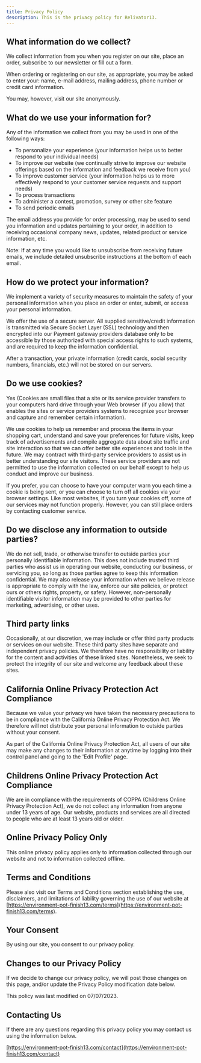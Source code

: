 ```yaml
---
title: Privacy Policy
description: This is the privacy policy for Relivator13.
---
```


## What information do we collect?

We collect information from you when you register on our site, place an order, subscribe to our newsletter or fill out a form.

When ordering or registering on our site, as appropriate, you may be asked to enter your: name, e-mail address, mailing address, phone number or credit card information.

You may, however, visit our site anonymously.

## What do we use your information for?

Any of the information we collect from you may be used in one of the following ways:

- To personalize your experience (your information helps us to better respond to your individual needs)
- To improve our website (we continually strive to improve our website offerings based on the information and feedback we receive from you)
- To improve customer service (your information helps us to more effectively respond to your customer service requests and support needs)
- To process transactions
- To administer a contest, promotion, survey or other site feature
- To send periodic emails

The email address you provide for order processing, may be used to send you information and updates pertaining to your order, in addition to receiving occasional company news, updates, related product or service information, etc.

Note: If at any time you would like to unsubscribe from receiving future emails, we include detailed unsubscribe instructions at the bottom of each email.

## How do we protect your information?

We implement a variety of security measures to maintain the safety of your personal information when you place an order or enter, submit, or access your personal information.

We offer the use of a secure server. All supplied sensitive/credit information is transmitted via Secure Socket Layer (SSL) technology and then encrypted into our Payment gateway providers database only to be accessible by those authorized with special access rights to such systems, and are required to keep the information confidential.

After a transaction, your private information (credit cards, social security numbers, financials, etc.) will not be stored on our servers.

## Do we use cookies?

Yes (Cookies are small files that a site or its service provider transfers to your computers hard drive through your Web browser (if you allow) that enables the sites or service providers systems to recognize your browser and capture and remember certain information).

We use cookies to help us remember and process the items in your shopping cart, understand and save your preferences for future visits, keep track of advertisements and compile aggregate data about site traffic and site interaction so that we can offer better site experiences and tools in the future. We may contract with third-party service providers to assist us in better understanding our site visitors. These service providers are not permitted to use the information collected on our behalf except to help us conduct and improve our business.

If you prefer, you can choose to have your computer warn you each time a cookie is being sent, or you can choose to turn off all cookies via your browser settings. Like most websites, if you turn your cookies off, some of our services may not function properly. However, you can still place orders by contacting customer service.

## Do we disclose any information to outside parties?

We do not sell, trade, or otherwise transfer to outside parties your personally identifiable information. This does not include trusted third parties who assist us in operating our website, conducting our business, or servicing you, so long as those parties agree to keep this information confidential. We may also release your information when we believe release is appropriate to comply with the law, enforce our site policies, or protect ours or others rights, property, or safety. However, non-personally identifiable visitor information may be provided to other parties for marketing, advertising, or other uses.

## Third party links

Occasionally, at our discretion, we may include or offer third party products or services on our website. These third party sites have separate and independent privacy policies. We therefore have no responsibility or liability for the content and activities of these linked sites. Nonetheless, we seek to protect the integrity of our site and welcome any feedback about these sites.

## California Online Privacy Protection Act Compliance

Because we value your privacy we have taken the necessary precautions to be in compliance with the California Online Privacy Protection Act. We therefore will not distribute your personal information to outside parties without your consent.

As part of the California Online Privacy Protection Act, all users of our site may make any changes to their information at anytime by logging into their control panel and going to the 'Edit Profile' page.

## Childrens Online Privacy Protection Act Compliance

We are in compliance with the requirements of COPPA (Childrens Online Privacy Protection Act), we do not collect any information from anyone under 13 years of age. Our website, products and services are all directed to people who are at least 13 years old or older.

## Online Privacy Policy Only

This online privacy policy applies only to information collected through our website and not to information collected offline.

## Terms and Conditions

Please also visit our Terms and Conditions section establishing the use, disclaimers, and limitations of liability governing the use of our website at [https://environment-pot-finish13.com/terms](https://environment-pot-finish13.com/terms).

## Your Consent

By using our site, you consent to our privacy policy.

## Changes to our Privacy Policy

If we decide to change our privacy policy, we will post those changes on this page, and/or update the Privacy Policy modification date below.

This policy was last modified on 07/07/2023.

## Contacting Us

If there are any questions regarding this privacy policy you may contact us using the information below.

[https://environment-pot-finish13.com/contact](https://environment-pot-finish13.com/contact)
